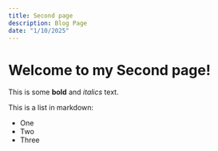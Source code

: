 ```yaml
---
title: Second page
description: Blog Page
date: "1/10/2025"
---
```

# Welcome to my Second page!
 
This is some **bold** and _italics_ text.
 
This is a list in markdown:
 
- One
- Two
- Three